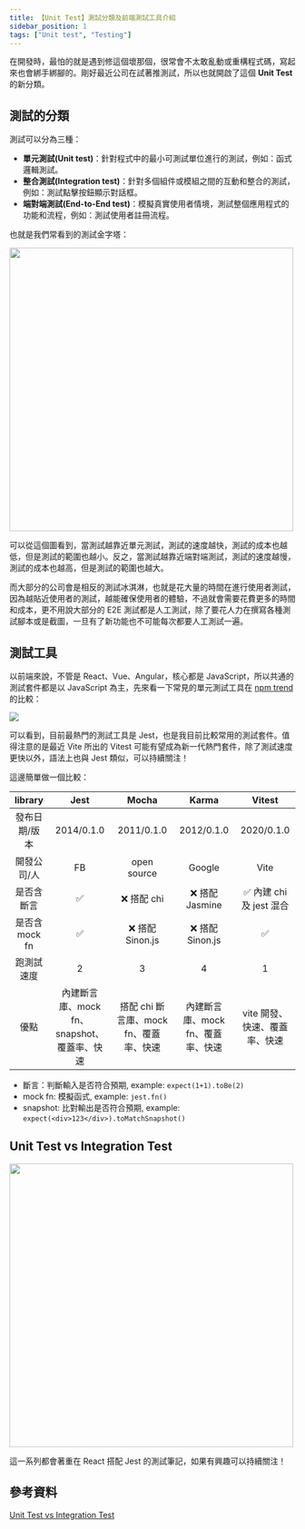 ```yaml
---
title: 【Unit Test】測試分類及前端測試工具介紹
sidebar_position: 1
tags: ["Unit test", "Testing"]
---
```



在開發時，最怕的就是遇到修這個壞那個，很常會不太敢亂動或重構程式碼，寫起來也會綁手綁腳的。剛好最近公司在試著推測試，所以也就開啟了這個 **Unit Test** 的新分類。

## 測試的分類

測試可以分為三種：

- **單元測試(Unit test)**：針對程式中的最小可測試單位進行的測試，例如：函式邏輯測試。
- **整合測試(Integration test)**：針對多個組件或模組之間的互動和整合的測試，例如：測試點擊按鈕顯示對話框。
- **端對端測試(End-to-End test)**：模擬真實使用者情境，測試整個應用程式的功能和流程，例如：測試使用者註冊流程。

也就是我們常看到的測試金字塔：

<Img src={image_1} width='500px' />

可以從這個圖看到，當測試越靠近單元測試，測試的速度越快，測試的成本也越低，但是測試的範圍也越小。反之，當測試越靠近端對端測試，測試的速度越慢，測試的成本也越高，但是測試的範圍也越大。

而大部分的公司會是相反的測試冰淇淋，也就是花大量的時間在進行使用者測試，因為越貼近使用者的測試，越能確保使用者的體驗，不過就會需要花費更多的時間和成本，更不用說大部分的 E2E 測試都是人工測試，除了要花人力在撰寫各種測試腳本或是截圖，一旦有了新功能也不可能每次都要人工測試一遍。

## 測試工具

以前端來說，不管是 React、Vue、Angular，核心都是 JavaScript，所以共通的測試套件都是以 JavaScript 為主，先來看一下常見的單元測試工具在 [npm trend](https://npmtrends.com/ava-vs-jest-vs-karma-vs-mocha-vs-vitest) 的比較：

<Img src={image_2} />

可以看到，目前最熱門的測試工具是 Jest，也是我目前比較常用的測試套件。值得注意的是最近 Vite 所出的 Vitest 可能有望成為新一代熱門套件，除了測試速度更快以外，語法上也與 Jest 類似，可以持續關注！

這邊簡單做一個比較：

|    library     |                    Jest                     |                 Mocha                  |               Karma               |            Vitest             |
| :------------: | :-----------------------------------------: | :------------------------------------: | :-------------------------------: | :---------------------------: |
| 發布日期/版本  |                 2014/0.1.0                  |               2011/0.1.0               |            2012/0.1.0             |          2020/0.1.0           |
|  開發公司/人   |                     FB                      |              open source               |              Google               |             Vite              |
|   是否含斷言   |                     ✅                      |              ❌ 搭配 chi               |          ❌ 搭配 Jasmine          |   ✅ 內建 chi 及 jest 混合    |
| 是否含 mock fn |                     ✅                      |            ❌ 搭配 Sinon.js            |         ❌ 搭配 Sinon.js          |              ✅               |
|   跑測試速度   |                      2                      |                   3                    |                 4                 |               1               |
|      優點      | 內建斷言庫、mock fn、snapshot、覆蓋率、快速 | 搭配 chi 斷言庫、mock fn、覆蓋率、快速 | 內建斷言庫、mock fn、覆蓋率、快速 | vite 開發、快速、覆蓋率、快速 |

- 斷言：判斷輸入是否符合預期, example: `expect(1+1).toBe(2)`
- mock fn: 模擬函式, example: `jest.fn()`
- snapshot: 比對輸出是否符合預期, example: `expect(<div>123</div>).toMatchSnapshot()`

## Unit Test vs Integration Test

<Img src={image_3} width='500px' />

這一系列都會著重在 React 搭配 Jest 的測試筆記，如果有興趣可以持續關注！

## 參考資料

[Unit Test vs Integration Test](https://tenor.com/zh-TW/view/unit_vs_integration_tests-gif-24903920)
